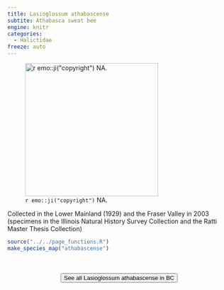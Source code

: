 ```yaml
---
title: Lasioglossum athabascense
subtite: Athabasca sweat bee
engine: knitr
categories:
  - Halictidae
freeze: auto
---
```

![`r emo::ji("copyright")` NA.](/files/no_bee.png){height=300}

Collected in the Lower Mainland (1929) and the Fraser Valley in 2003 (specimens in the Illinois Natural History Survey Collection and the Ratti Master Thesis Collection)



```r
source("../../page_functions.R")
make_species_map("athabascense")
```
<br><br>
<center>


<a href="NA"><button type="button" class="btn btn-secondary">See all Lasioglossum athabascense in BC <i class="fa-solid fa-arrow-up-right-from-square"></i> </button></a>
</center>
